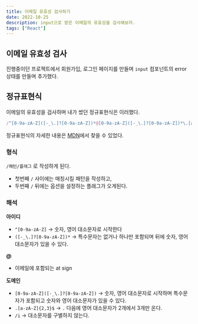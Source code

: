 ```yaml
---
title: 이메일 유효성 검사하기
date: 2022-10-25
description: input으로 받은 이메일의 유효성을 검사해보자.
tags: ["React"]
---
```


## 이메일 유효성 검사

진행중이던 프로젝트에서 회원가입, 로그인 페이지를 만들며 `input` 컴포넌트의 error 상태를 만들며 추가했다.

## 정규표현식

이메일의 유효성을 검사하며 내가 썼던 정규표현식은 이러했다.

```jsx
/^[0-9a-zA-Z]([-_\.]?[0-9a-zA-Z])*@[0-9a-zA-Z]([-_\.]?[0-9a-zA-Z])*\.[a-zA-Z]{2,3}$/i;
```

정규표현식의 자세한 내용은 [MDN](https://developer.mozilla.org/ko/docs/Web/JavaScript/Guide/Regular_expressions)에서 찾을 수 있었다.

### 형식

`/패턴/플래그` 로 작성하게 된다.

- 첫번째 `/` 사이에는 매칭시킬 패턴을 작성하고,
- 두번째 `/` 뒤에는 옵션을 설정하는 플래그가 오게된다.

### 해석

**아이디**

- `^[0-9a-zA-Z]` → 숫자, 영어 대소문자로 시작한다
- `([-_\.]?[0-9a-zA-Z])*` → 특수문자는 없거나 하나만 포함되며 뒤에 숫자, 영어 대소문자가 있을 수 있다.

**@**

- 이메일에 포함되는 at sign

**도메인**

- `[0-9a-zA-Z]([-_\.]?[0-9a-zA-Z])` → 숫자, 영어 대소문자로 시작하며 특수문자가 포함되고 숫자와 영어 대소문자가 있을 수 있다.
- `.[a-zA-Z]{2,3}$` → `.` 다음에 영어 대소문자가 2개에서 3개만 온다.
- `/i` → 대소문자를 구별하지 않는다.
